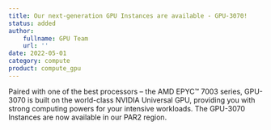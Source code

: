 ```yaml
---
title: Our next-generation GPU Instances are available - GPU-3070!
status: added
author:
    fullname: GPU Team
    url: ''
date: 2022-05-01
category: compute
product: compute_gpu
---
```


Paired with one of the best processors &#8211; the AMD EPYC™ 7003 series, GPU-3070 is built on the world-class NVIDIA Universal GPU, providing you with strong computing powers for your intensive workloads. The GPU-3070 Instances are now available in our PAR2 region.